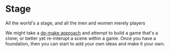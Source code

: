 
<Meta title="design system/organisms/stage" />

# Stage

<Subtitle>All the world's a stage, and all the men and women merely players</Subtitle>

We might take a [de-make approach](https://www.thegamer.com/best-game-demakes/) and attempt to build a game that's a clone; or better yet re-interupt a scene within a game. Once you have a foundation, then you can start to add your own ideas and make it your own.

<Canvas>
  <Story name="stage">
    <Stage actorModels={actors} />
  </Story>
  <Story name="configure">
    <Stage actorModels={actors} config={{
      customStyle: { width: 600, height: 300, backgroundColor: "pink" }
    }} />
  </Story>
</Canvas>
